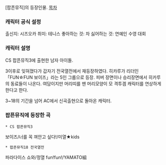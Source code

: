 [팝픈뮤직]의 등장인물.
[[목차]]
=== 캐릭터 공식 설정 ===
출신지: 시즈오카
취미: 테니스
좋아하는 것: 차
싫어하는 것: 연예인 수영 대회 

=== 캐릭터 설명 ===
CS 팝픈뮤직3에 출현한 남자 아이돌.
 
3이후로 잊혀졌다가 갑자기 전국열전에서 재등장하였다. 히카루가 리더인「FUN☆FUN 보이즈」라는 5인 그룹으로 등장. 피버 장면이나 승리장면에서 히카루의 동료들이 나온다. 여담이지만 머리띠를 맨 머리모양이 모 격투겜 캐릭터를 연상하게 한다고 한다. 
 
3~18의 기간을 넘어 AC에서 신곡출현으로 돌아온 캐릭터.

=== 팝픈뮤직에 등장한 곡 ===
 * CS 팝픈뮤직3
보이즈/너를 꼭 껴안고 싶다!/미열★kids

 * 팝픈뮤직18 전국열전
파라다이스 쇼와/정열 fun!fun!/YAMATO組
